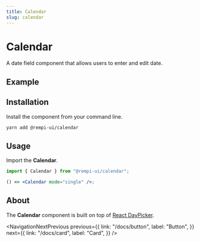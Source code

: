 ```yaml
---
title: Calendar
slug: calendar
---
```


# Calendar

<Description>A date field component that allows users to enter and edit date.</Description>

## Example

<PreviewComponent name="calendar" />

## Installation

Install the component from your command line.

```bash
yarn add @rempi-ui/calendar
```

## Usage

Import the <strong>Calendar</strong>.

```jsx
import { Calendar } from "@rempi-ui/calendar";

() => <Calendar mode="single" />;
```

## About

The <strong>Calendar</strong> component is built on top of [React DayPicker](https://react-day-picker.js.org/).

<NavigationNextPrevious
  previous={{
    link: "/docs/button",
    label: "Button",
  }}
  next={{
    link: "/docs/card",
    label: "Card",
  }}
/>
